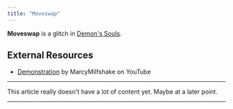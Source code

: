 ```yaml
---
title: "Moveswap"
---
```


**Moveswap** is a glitch in [Demon's Souls](/demonssouls).

## External Resources

- [Demonstration](//www.youtube.com/watch?v=8KDz3SoF3OY) by MarcyMilfshake on YouTube

---

This article really doesn't have a lot of content yet. Maybe at a later point.

---